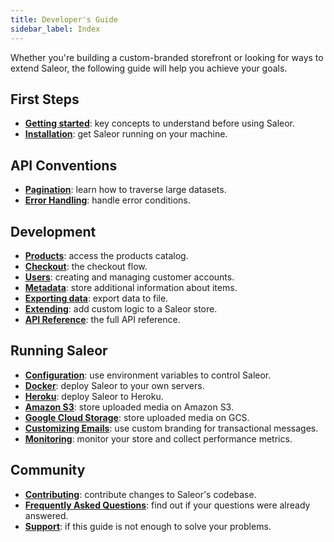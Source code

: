 ```yaml
---
title: Developer's Guide
sidebar_label: Index
---
```



Whether you're building a custom-branded storefront or looking for ways to extend Saleor, the following guide will help you achieve your goals.

## First Steps

- [**Getting started**](developer/getting-started/architecture): key concepts to understand before using Saleor.
- [**Installation**](developer/installation): get Saleor running on your machine.

## API Conventions

- [**Pagination**](developer/pagination): learn how to traverse large datasets.
- [**Error Handling**](developer/error-handling): handle error conditions.

## Development

- [**Products**](developer/products): access the products catalog.
- [**Checkout**](developer/checkout): the checkout flow.
- [**Users**](developer/users): creating and managing customer accounts.
- [**Metadata**](developer/metadata): store additional information about items.
- [**Exporting data**](developer/export-products): export data to file.
- [**Extending**](developer/extending): add custom logic to a Saleor store.
- [**API Reference**](api-reference): the full API reference.

## Running Saleor

- [**Configuration**](developer/running-saleor/configuration): use environment variables to control Saleor.
- [**Docker**](developer/running-saleor/docker): deploy Saleor to your own servers.
- [**Heroku**](developer/running-saleor/heroku): deploy Saleor to Heroku.
- [**Amazon S3**](developer/running-saleor/s3): store uploaded media on Amazon S3.
- [**Google Cloud Storage**](developer/running-saleor/gcs): store uploaded media on GCS.
- [**Customizing Emails**](developer/running-saleor/emails): use custom branding for transactional messages.
- [**Monitoring**](developer/running-saleor/monitoring): monitor your store and collect performance metrics.

## Community

- [**Contributing**](developer/community/contributing): contribute changes to Saleor's codebase.
- [**Frequently Asked Questions**](developer/community/faq): find out if your questions were already answered.
- [**Support**](developer/community/support): if this guide is not enough to solve your problems.
